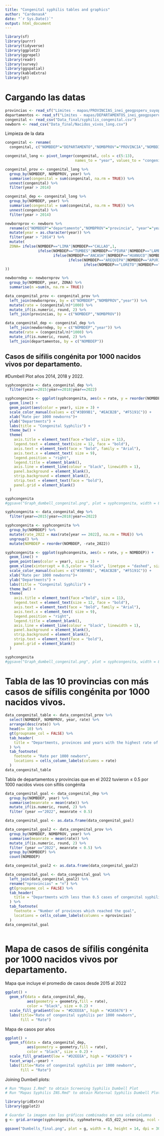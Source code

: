 ```yaml
---
title: "Congenital syphilis tables and graphics"
author: "CardenasA"
date: "`r Sys.Date()`"
output: html_document
---
```


```r
library(sf)
library(purrr)
library(tidyverse)
library(ggplot2)
library(ggrepel)
library(readr)
library(survey)
library(ggspatial)
library(kableExtra)
library(gt)
```

# Cargando las datas

```r
provincias <- read_sf("Límites - mapas/PROVINCIAS_inei_geogpsperu_suyopomalia.shp")
departamentos <- read_sf("Límites - mapas/DEPARTAMENTOS_inei_geogpsperu_suyopomalia.shp")
congenital <- read_csv("Data_final/syphilis_congenital.csv")
newborn <- read_csv("Data_final/Nacidos_vivos_long.csv")
```

Limpieza de la data

```r

congenital <- rename(
  congenital, c("NOMBDEP"="DEPARTAMENTO","NOMBPROV"="PROVINCIA","NOMBDIST"="DISTRITO"))

congenital_long <- pivot_longer(congenital, cols = c(5:13), 
                                names_to = "year", values_to = "congenital")

congenital_prov <- congenital_long %>%
  group_by(NOMBDEP, NOMBPROV, year) %>%
  summarise(congenital = sum(congenital, na.rm = TRUE)) %>%
  unnest(congenital) %>%
  filter(year > 2014)

congenital_dep <- congenital_long %>%
  group_by(NOMBDEP, year) %>%
  summarise(congenital = sum(congenital, na.rm = TRUE)) %>%
  unnest(congenital) %>%
  filter(year > 2014)

newbornprov <- newborn %>%
  rename(c("NOMBDEP"="departamento","NOMBPROV"="provincia", "year"="years")) %>%
  mutate(year = as.character(year)) %>%
  filter(year > "2014") %>%
  mutate(
  ZONA= ifelse(NOMBDEP=="LIMA"|NOMBDEP=="CALLAO",1,
               ifelse(NOMBDEP=="TUMBES"|NOMBDEP=="PIURA"|NOMBDEP=="LAMBAYEQUE"|NOMBDEP=="LA LIBERTAD"|NOMBDEP=="CAJAMARCA",2,
                      ifelse(NOMBDEP=="ANCASH"|NOMBDEP=="HUANUCO"|NOMBDEP=="PASCO"|NOMBDEP=="JUNIN"|NOMBDEP=="HUANCAVELICA"|NOMBDEP=="ICA"|NOMBDEP=="AYACUCHO",3,
                             ifelse(NOMBDEP=="AREQUIPA"|NOMBDEP=="APURIMAC"|NOMBDEP=="CUSCO"|NOMBDEP=="PUNO"|NOMBDEP=="MOQUEGUA"|NOMBDEP=="TACNA",4,
                                    ifelse(NOMBDEP=="LORETO"|NOMBDEP=="SAN MARTIN"|NOMBDEP=="UCAYALI"|NOMBDEP=="MADRE DE DIOS"|NOMBDEP == "CAJAMARCA"|NOMBDEP == "AMAZONAS",5,NA))))
))

newborndep <- newbornprov %>%
  group_by(NOMBDEP, year, ZONA) %>%
  summarise(n =sum(n, na.rm = TRUE)) 

```

```r
data_congenital_prov <- congenital_prov %>%
  left_join(newbornprov, by = c("NOMBDEP","NOMBPROV","year")) %>%
  mutate(rate = (congenital/n)*1000) %>% 
  mutate_if(is.numeric, round, 2) %>%
  left_join(provincias, by = c("NOMBDEP","NOMBPROV"))

data_congenital_dep <- congenital_dep %>%
  left_join(newborndep, by = c("NOMBDEP","year")) %>%
  mutate(rate = (congenital/n)*1000) %>% 
  mutate_if(is.numeric, round, 2) %>%
  left_join(departamentos, by = c("NOMBDEP"))
```
## Casos de sífilis congénita por 1000 nacidos vivos por departamento.

#Dumbell Plot años 2014, 2018 y 2022.


```r

syphcongenita <- data_congenital_dep %>%
  filter(year==2015|year==2018|year==2022)

syphcongenita <- ggplot(syphcongenita, aes(x = rate, y = reorder(NOMBDEP,desc(ZONA)))) +
  geom_line() +
  geom_point(aes(color = year), size = 3) +
  scale_color_manual(values = c("#3B99B1", "#EACB2B", "#F5191C")) +
  xlab("Rate per 1000 newborns")+
  ylab("Departments") +
  labs(title = "Congenital Syphilis") +
  theme_bw() +
  theme(
    axis.title = element_text(face ="bold", size = 11),
    legend.text = element_text(size = 12, face = "bold"),
    axis.text = element_text(face = "bold", family = "Arial"),
    axis.text.x = element_text( size = 9),
    legend.position = "right",
    legend.title = element_blank(),
    axis.line = element_line(colour = "black", linewidth = 1),
    panel.background = element_blank(),
    strip.background = element_blank(),
    strip.text = element_text(face = "bold"),
    panel.grid = element_blank()
  ) 

syphcongenita
#ggsave("Graph_dumbell_congenital.png", plot = syphcongenita, width = 8, height = 4, dpi = 300)

```

```r
syphcongenita <- data_congenital_dep %>%
  filter(year==2015|year==2018|year==2022)

syphcongenita <- syphcongenita %>% 
  group_by(NOMBDEP) %>%
  mutate(rate_2022 = max(rate[year == 2022], na.rm = TRUE)) %>%
  ungroup() %>%
  mutate(NOMBDEP = reorder(NOMBDEP, -rate_2022))

syphcongenita <- ggplot(syphcongenita, aes(x = rate, y = NOMBDEP)) +
  geom_line() +
  geom_point(aes(color = year), size = 3) +
  geom_vline(xintercept = 0.5,color = "black", linetype = "dashed", size=1.2) +
  scale_color_manual(values = c("#3B99B1", "#EACB2B", "#F5191C")) +
  xlab("Rate per 1000 newborns")+
  ylab("Departments") +
  labs(title = "Congenital Syphilis") +
  theme_bw() +
  theme(
    axis.title = element_text(face ="bold", size = 11),
    legend.text = element_text(size = 12, face = "bold"),
    axis.text = element_text(face = "bold", family = "Arial"),
    axis.text.x = element_text( size = 9),
    legend.position = "right",
    legend.title = element_blank(),
    axis.line = element_line(colour = "black", linewidth = 1),
    panel.background = element_blank(),
    strip.background = element_blank(),
    strip.text = element_text(face = "bold"),
    panel.grid = element_blank()
  ) 

syphcongenita
#ggsave("Graph_dumbell_congenital.png", plot = syphcongenita, width = 8, height = 4, dpi = 300)

```

# Tabla de las 10 provincias con más casos de sífilis congénita por 1000 nacidos vivos.

```r

data_congenital_table <- data_congenital_prov %>%
  select(NOMBDEP, NOMBPROV, year, rate) %>%
  arrange(desc(rate)) %>%
  head(n= 10) %>%
  gt(groupname_col = FALSE) %>%
  tab_header(
    title = "Departments, provinces and years with the highest rate of congenital sifilis"
  ) %>%
  tab_footnote(
    footnote = "Rate per 1000 newborn",
    locations = cells_column_labels(columns = rate)
  )
data_congenital_table

```
Tabla de departamentos y provincias que en el 2022 tuvieron ≤ 0.5 por 1000 nacidos vivos con sífilis congénita

```r
data_congenital_goal <- data_congenital_dep %>%
  group_by(NOMBDEP, year) %>%
  summarise(meanrate = mean(rate)) %>%
  mutate_if(is.numeric, round, 2) %>%
  filter (year =="2022", meanrate < 0.5) 

data_congenital_goal <- as.data.frame(data_congenital_goal)

data_congenital_goal2 <- data_congenital_prov %>%
  group_by(NOMBDEP, NOMBPROV, year) %>%
  summarise(meanrate = mean(rate)) %>%
  mutate_if(is.numeric, round, 2) %>%
  filter (year =="2022", meanrate < 0.5) %>%
  group_by(NOMBDEP) %>%
  count(NOMBDEP) 

data_congenital_goal2 <- as.data.frame(data_congenital_goal2)

data_congenital_goal <- data_congenital_goal %>%
  left_join(data_congenital_goal2) %>%
  rename("nprovincias" = "n") %>%
  gt(groupname_col = FALSE) %>%
  tab_header(
    title = "Departments with less than 0.5 cases of congenital syphilis per 1000 newborn in 2022"
  ) %>%
  tab_footnote(
    footnote = "Number of provinces which reached the goal",
    locations = cells_column_labels(columns = nprovincias)
  )
data_congenital_goal
  

```

# Mapa de casos de sífilis congénita por 1000 nacidos vivos por departamento.

Mapa que incluye el promedio de casos desde 2015 al 2022

```r
ggplot() +
  geom_sf(data = data_congenital_dep,
          aes(geometry = geometry,fill = rate),
          color = "black", size = 0.2) +
  scale_fill_gradient(low = "#D2EEEA", high = "#2A5676") +
  labs(title="Rate of congenital syphilis per 1000 newborn",
       fill = "Rate") 

```

Mapa de casos por años

```r
ggplot() +
  geom_sf(data = data_congenital_dep,
          aes(geometry = geometry,fill = rate),
          color = "black", size = 0.2) +
  scale_fill_gradient(low = "#D2EEEA", high = "#2A5676") +
  facet_wrap(.~year) + 
  labs(title="Rate of congenital syphilis per 1000 newborn",
       fill = "Rate")
```

Joining Dumbell plots:

```r
# Run "Mapas I.Rmd" to obtain Screening Syphilis Dumbell Plot
# Run "Mapas Syphilis INS.Rmd" to obtain Maternal Syphilis Dumbell Plot

library(gridExtra)
library(ggplot2)

# Guardar la imagen con los gráficos combinados en una sola columna
g <- grid.arrange(syphcongenita, syphmaterna, d15_d22_screening, ncol = 1)

ggsave("Dumbells_final.png", plot = g, width = 8, height = 14, dpi = 300)
```

